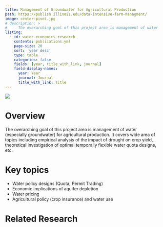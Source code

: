 ```yaml
---
title: Management of Groundwater for Agricultural Production
path: https://publish.illinois.edu/data-intensive-farm-managment/
image: center-pivot.jpg
# description: >
#     The overarching goal of this project area is management of water (especially groundwater) for agricultural production. It covers wide area of topics including empirical analysis of the impact of drought on crop yield, theoretical investigation of optimal temporally flexible water quota designs, etc.
listing:
  - id: water-economics-research
    contents: publications.yml
    page-size: 20
    sort: 'year desc'
    type: table
    categories: false
    fields: [year, title_with_link, journal]
    field-display-names:
      year: Year
      journal: Journal
      title_with_link: Title
---
```


![](center-pivot.jpg)

# Overview

The overarching goal of this project area is management of water (especially groundwater) for agricultural production. It covers wide area of topics including empirical analysis of the impact of drought on crop yield, theoretical investigation of optimal temporally flexible water quota designs, etc.

# Key topics

+ Water policy designs (Quota, Permit Trading)
+ Economic implications of aquifer depletion 
+ Water pricing
+ Agricultural policy (crop insurance) and water use

# Related Research

:::{#water-economics-research}
:::